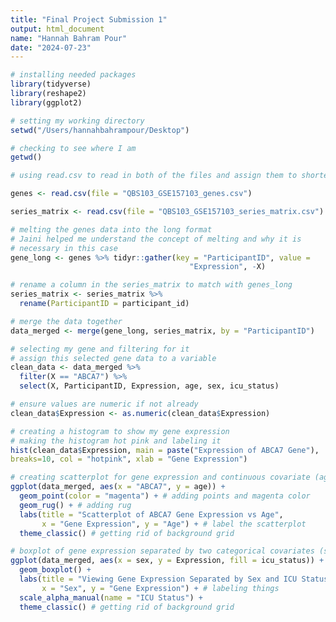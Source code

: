 ```yaml
---
title: "Final Project Submission 1"
output: html_document
name: "Hannah Bahram Pour"
date: "2024-07-23"
---
```


``` r
# installing needed packages
library(tidyverse)
library(reshape2)
library(ggplot2)

# setting my working directory
setwd("/Users/hannahbahrampour/Desktop")

# checking to see where I am
getwd()

# using read.csv to read in both of the files and assign them to shorter variable names

genes <- read.csv(file = "QBS103_GSE157103_genes.csv")

series_matrix <- read.csv(file = "QBS103_GSE157103_series_matrix.csv")

# melting the genes data into the long format
# Jaini helped me understand the concept of melting and why it is
# necessary in this case
gene_long <- genes %>% tidyr::gather(key = "ParticipantID", value = 
                                        "Expression", -X)

# rename a column in the series_matrix to match with genes_long
series_matrix <- series_matrix %>%
  rename(ParticipantID = participant_id)

# merge the data together
data_merged <- merge(gene_long, series_matrix, by = "ParticipantID")
```


```r
# selecting my gene and filtering for it
# assign this selected gene data to a variable
clean_data <- data_merged %>%
  filter(X == "ABCA7") %>%
  select(X, ParticipantID, Expression, age, sex, icu_status)

# ensure values are numeric if not already
clean_data$Expression <- as.numeric(clean_data$Expression)

# creating a histogram to show my gene expression
# making the histogram hot pink and labeling it
hist(clean_data$Expression, main = paste("Expression of ABCA7 Gene"),
breaks=10, col = "hotpink", xlab = "Gene Expression")
```

```r
# creating scatterplot for gene expression and continuous covariate (age)
ggplot(data_merged, aes(x = "ABCA7", y = age)) +
  geom_point(color = "magenta") + # adding points and magenta color
  geom_rug() + # adding rug
  labs(title = "Scatterplot of ABCA7 Gene Expression vs Age",
       x = "Gene Expression", y = "Age") + # label the scatterplot
  theme_classic() # getting rid of background grid

```

```r
# boxplot of gene expression separated by two categorical covariates (sex and ICU status)
ggplot(data_merged, aes(x = sex, y = Expression, fill = icu_status)) +
  geom_boxplot() + 
  labs(title = "Viewing Gene Expression Separated by Sex and ICU Status",
       x = "Sex", y = "Gene Expression") + # labeling things
  scale_alpha_manual(name = "ICU Status") +
  theme_classic() # getting rid of background grid


```

